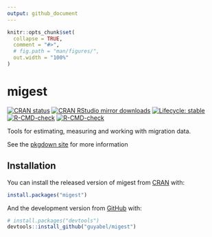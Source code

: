 ```yaml
---
output: github_document
---
```


<!-- README.md is generated from README.Rmd. Please edit that file -->

```r
knitr::opts_chunk$set(
  collapse = TRUE,
  comment = "#>",
  # fig.path = "man/figures/",
  out.width = "100%"
)
```

# migest

<!-- badges: start -->
[![CRAN status](https://www.r-pkg.org/badges/version/migest)](https://CRAN.R-project.org/package=migest)
[![CRAN RStudio mirror downloads](https://cranlogs.r-pkg.org/badges/grand-total/migest?color=blue)](https://r-pkg.org/pkg/migest)
[![Lifecycle: stable](https://img.shields.io/badge/lifecycle-stable-brightgreen.svg)](https://lifecycle.r-lib.org/articles/stages.html#stable)
[![R-CMD-check](https://github.com/guyabel/migest/workflows/R-CMD-check/badge.svg)](https://github.com/guyabel/migest/actions)
[![R-CMD-check](https://github.com/guyabel/migest/actions/workflows/R-CMD-check.yaml/badge.svg)](https://github.com/guyabel/migest/actions/workflows/R-CMD-check.yaml)
<!-- badges: end -->

<!-- <img src='https://raw.githubusercontent.com/guyabel/migest/master/hex/logo_transp.png' align="right" height="200" style="float:right; height:200px;"/> -->

Tools for estimating, measuring and working with migration data. 

See the [pkgdown site](http://guyabel.github.io/migest/) for more information

## Installation

You can install the released version of migest from [CRAN](https://CRAN.R-project.org) with:

``` r
install.packages("migest")
```

And the development version from [GitHub](https://github.com/) with:

``` r
# install.packages("devtools")
devtools::install_github("guyabel/migest")
```

